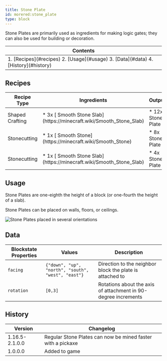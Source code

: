 ```yaml
---
title: Stone Plate
id: morered:stone_plate
type: block
---
```


Stone Plates are primarily used as ingredients for making logic gates; they can also be used for building or decoration.

<table>
	<thead><tr><th>Contents</th></tr></thead>
	<tbody><tr><td>
		1. [Recipes](#recipes)
		2. [Usage](#usage)
		3. [Data](#data)
		4. [History](#history)
	</td></tr></tbody>
</table>

## Recipes

<table>
	<thead>
		<tr>
			<th>Recipe Type</th>
			<th>Ingredients</th>
			<th>Output</th>
			<th>Example</th>
		</tr>
	</thead>
	<tbody>
		<tr>
			<td>Shaped Crafting</td>
			<td style={{width: '30%'}}>
				* 3x [<ModAsset width={32} height={32} location='smooth_stone_slab'/> Smooth Stone Slab](https://minecraft.wiki/Smooth_Stone_Slab)
			</td>
			<td>
				* 12x Stone Plate
			</td>
			<td>
				![Shaped Crafting Recipe for Stone Plates](https://commoble.s3.us-east-1.amazonaws.com/images/morered/recipes/stone_plate_recipe.png)
			</td>
		</tr>
		<tr>
			<td>Stonecutting</td>
			<td style={{width: '30%'}}>
				* 1x [<ModAsset width={32} height={32} location='smooth_stone'/> Smooth Stone](https://minecraft.wiki/Smooth_Stone)
			</td>
			<td>
				* 8x Stone Plate
			</td>
			<td>
				![Stone Plates from Stonecutting Smooth Stone](https://commoble.s3.us-east-1.amazonaws.com/images/morered/recipes/stone_plates_from_stonecutting_smooth_stone.png)
			</td>
		</tr>
		<tr>
			<td>Stonecutting</td>
			<td style={{width: '30%'}}>
				* 1x [<ModAsset width={32} height={32} location='smooth_stone_slab'/> Smooth Stone Slab](https://minecraft.wiki/Smooth_Stone_Slab)
			</td>
			<td>
				* 4x Stone Plate
			</td>
			<td>
				![Stone Plates from Stonecutting Smooth Stone Slab](https://commoble.s3.us-east-1.amazonaws.com/images/morered/recipes/stone_plates_from_stonecutting_smooth_stone_slab.png)
			</td>
		</tr>
	</tbody>
</table>

## Usage

Stone Plates are one-eighth the height of a block (or one-fourth the height of a slab).

Stone Plates can be placed on walls, floors, or ceilings.

![Stone Plates placed in several orientations](https://commoble.s3.us-east-1.amazonaws.com/images/morered/stone_plates.png)

## Data

| Blockstate Properties | Values | Description
| --- | - | -
| `facing` | `{"down", "up", "north", "south", "west", "east"}` | Direction to the neighbor block the plate is attached to
| `rotation` | `[0,3]` | Rotations about the axis of attachment in 90-degree increments

## History
| Version | Changelog
| --- | -
| 1.16.5-2.1.0.0 | Regular Stone Plates can now be mined faster with a pickaxe
| 1.0.0.0 | Added to game
